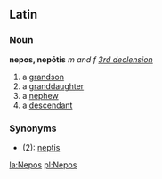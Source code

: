 ==Latin==
===Noun===
'''nepos, nepōtis''' ''m and f'' ''[[Wiktionary Appendix:Latin third declension|3rd declension]]''

#a [[grandson]]
#a [[granddaughter]]
#a [[nephew]]
#a [[descendant]]
===Synonyms===
*(2): [[neptis]]

[[la:Nepos]]
[[pl:Nepos]]